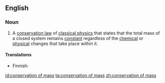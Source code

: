 ==English==

===Noun===
{{wikipedia}}
{{en-noun|head=[[conservation]] of [[mass]]|-}}

#{{context|physics|chemistry|lang=en}} A [[conservation law]] of [[classical physics]] that states that the total mass of a closed system remains [[constant]] regardless of the [[chemical]] or [[physical]] changes that take place within it.

====Translations====
{{trans-top|conservation law}}
* Finnish: {{t-|fi|aineen häviämättömyys}}
{{trans-mid}}
{{trans-bottom}}

[[id:conservation of mass]]
[[ta:conservation of mass]]
[[zh:conservation of mass]]